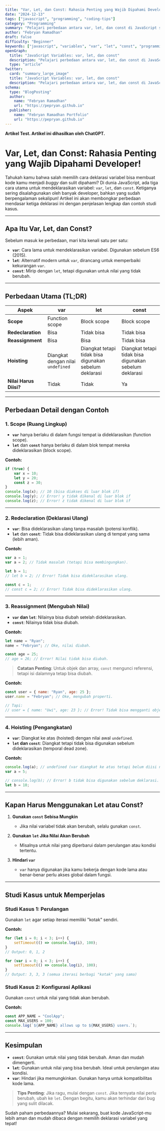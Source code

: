 ```yaml
---
title: "Var, Let, dan Const: Rahasia Penting yang Wajib Dipahami Developer!"
date: "2024-12-13"
tags: ["javascript", "programming", "coding-tips"]
category: "Programming"
summary: "Pelajari perbedaan antara var, let, dan const di JavaScript serta kenapa kamu harus mulai menggunakan let dan const untuk kode yang lebih aman dan modern!"
author: "Febryan Ramadhan"
draft: false
difficulty: "Beginner"
keywords: ["javascript", "variables", "var", "let", "const", "programming"]
openGraph:
  title: "JavaScript Variables: var, let, dan const"
  description: "Pelajari perbedaan antara var, let, dan const di JavaScript untuk kode yang lebih aman dan modern."
  type: "article"
twitter:
  card: "summary_large_image"
  title: "JavaScript Variables: var, let, dan const"
  description: "Pelajari perbedaan antara var, let, dan const di JavaScript untuk kode yang lebih aman dan modern."
schema:
  type: "BlogPosting"
  author:
    name: "Febryan Ramadhan"
    url: "https://pepryan.github.io"
  publisher:
    name: "Febryan Ramadhan Portfolio"
    url: "https://pepryan.github.io"
---
```


**Artikel Test. Artikel ini dihasilkan oleh ChatGPT.**

# Var, Let, dan Const: Rahasia Penting yang Wajib Dipahami Developer!

Tahukah kamu bahwa salah memilih cara deklarasi variabel bisa membuat kode kamu menjadi *buggy* dan sulit dipahami? Di dunia JavaScript, ada tiga cara utama untuk mendeklarasikan variabel: `var`, `let`, dan `const`. Ketiganya sering disalahgunakan oleh banyak developer, bahkan yang sudah berpengalaman sekalipun! Artikel ini akan membongkar perbedaan mendasar ketiga deklarasi ini dengan penjelasan lengkap dan contoh studi kasus.

---

## Apa Itu Var, Let, dan Const?

Sebelum masuk ke perbedaan, mari kita kenali satu per satu:

- **`var`**: Cara lama untuk mendeklarasikan variabel. Digunakan sebelum ES6 (2015).
- **`let`**: Alternatif modern untuk `var`, dirancang untuk memperbaiki kekurangan `var`.
- **`const`**: Mirip dengan `let`, tetapi digunakan untuk nilai yang tidak berubah.

---

## Perbedaan Utama (TL;DR)

| **Aspek**           | **var**                           | **let**                          | **const**                          |
|---------------------|-----------------------------------|-----------------------------------|------------------------------------|
| **Scope**           | Function scope                   | Block scope                      | Block scope                       |
| **Redeclaration**   | Bisa                             | Tidak bisa                       | Tidak bisa                        |
| **Reassignment**    | Bisa                             | Bisa                             | Tidak bisa                        |
| **Hoisting**        | Diangkat dengan nilai `undefined` | Diangkat tetapi tidak bisa digunakan sebelum deklarasi | Diangkat tetapi tidak bisa digunakan sebelum deklarasi |
| **Nilai Harus Diisi?** | Tidak                           | Tidak                            | Ya                                |

---

## Perbedaan Detail dengan Contoh

### 1. Scope (Ruang Lingkup)

- **`var`** hanya berlaku di dalam fungsi tempat ia dideklarasikan (function scope).
- **`let`** dan **`const`** hanya berlaku di dalam blok tempat mereka dideklarasikan (block scope).

**Contoh:**
```javascript showLineNumbers
if (true) {
    var x = 10;
    let y = 20;
    const z = 30;
}
console.log(x); // 10 (bisa diakses di luar blok if)
console.log(y); // Error! y tidak dikenal di luar blok if
console.log(z); // Error! z tidak dikenal di luar blok if
```

---

### 2. Redeclaration (Deklarasi Ulang)

- **`var`**: Bisa dideklarasikan ulang tanpa masalah (potensi konflik).
- **`let`** dan **`const`**: Tidak bisa dideklarasikan ulang di tempat yang sama (lebih aman).

**Contoh:**
```javascript
var a = 1;
var a = 2; // Tidak masalah (tetapi bisa membingungkan).

let b = 1;
// let b = 2; // Error! Tidak bisa dideklarasikan ulang.

const c = 1;
// const c = 2; // Error! Tidak bisa dideklarasikan ulang.
```

---

### 3. Reassignment (Mengubah Nilai)

- **`var` dan `let`**: Nilainya bisa diubah setelah dideklarasikan.
- **`const`**: Nilainya tidak bisa diubah.

**Contoh:**
```javascript
let name = "Ryan";
name = "Febryan"; // Oke, nilai diubah.

const age = 25;
// age = 26; // Error! Nilai tidak bisa diubah.
```

> **Catatan Penting**: Untuk objek dan array, `const` mengunci referensi, tetapi isi dalamnya tetap bisa diubah.

**Contoh:**
```javascript
const user = { name: "Ryan", age: 25 };
user.name = "Febryan"; // Oke, mengubah properti.

// Tapi:
// user = { name: "Uwi", age: 23 }; // Error! Tidak bisa mengganti objek.
```

---

### 4. Hoisting (Pengangkatan)

- **`var`**: Diangkat ke atas (hoisted) dengan nilai awal `undefined`.
- **`let` dan `const`**: Diangkat tetapi tidak bisa digunakan sebelum dideklarasikan (temporal dead zone).

**Contoh:**
```javascript
console.log(a); // undefined (var diangkat ke atas tetapi belum diisi nilai)
var a = 5;

// console.log(b); // Error! b tidak bisa digunakan sebelum deklarasi.
let b = 10;
```

---

## Kapan Harus Menggunakan Let atau Const?

1. **Gunakan `const` Sebisa Mungkin**
   - Jika nilai variabel tidak akan berubah, selalu gunakan `const`.

2. **Gunakan `let` Jika Nilai Akan Berubah**
   - Misalnya untuk nilai yang diperbarui dalam perulangan atau kondisi tertentu.

3. **Hindari `var`**
   - `var` hanya digunakan jika kamu bekerja dengan kode lama atau benar-benar perlu akses global dalam fungsi.

---

## Studi Kasus untuk Memperjelas

### Studi Kasus 1: Perulangan
Gunakan `let` agar setiap iterasi memiliki "kotak" sendiri.

**Contoh:**
```javascript
for (let i = 0; i < 3; i++) {
    setTimeout(() => console.log(i), 100);
}
// Output: 0, 1, 2

for (var i = 0; i < 3; i++) {
    setTimeout(() => console.log(i), 100);
}
// Output: 3, 3, 3 (semua iterasi berbagi "kotak" yang sama)
```

### Studi Kasus 2: Konfigurasi Aplikasi
Gunakan `const` untuk nilai yang tidak akan berubah.

**Contoh:**
```javascript
const APP_NAME = "CoolApp";
const MAX_USERS = 100;
console.log(`${APP_NAME} allows up to ${MAX_USERS} users.`);
```

---

## Kesimpulan

- **`const`**: Gunakan untuk nilai yang tidak berubah. Aman dan mudah dimengerti.
- **`let`**: Gunakan untuk nilai yang bisa berubah. Ideal untuk perulangan atau kondisi.
- **`var`**: Hindari jika memungkinkan. Gunakan hanya untuk kompatibilitas kode lama.

> **Tips Penting**: Jika ragu, mulai dengan `const`. Jika ternyata nilai perlu berubah, ubah ke `let`. Dengan begitu, kamu akan terhindar dari bug yang sulit dilacak.

Sudah paham perbedaannya? Mulai sekarang, buat kode JavaScript-mu lebih aman dan mudah dibaca dengan memilih deklarasi variabel yang tepat!

